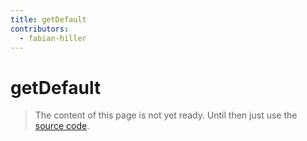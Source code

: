 ```yaml
---
title: getDefault
contributors:
  - fabian-hiller
---
```


# getDefault

> The content of this page is not yet ready. Until then just use the [source code](https://github.com/fabian-hiller/valibot/blob/main/library/src/methods/getDefault/getDefault.ts).
